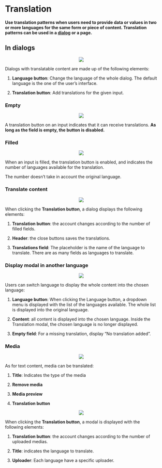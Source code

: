 # Translation

**Use translation patterns when users need to provide data or values in two or more languages for the same form or piece of content. Translation patterns can be used in a [dialog](/product/components/dialog) or a page.**

## In dialogs

<div className="lumx-color-background-dark-L6 lumx-spacing-padding-vertical-huge" style="text-align:center">
    <img src="assets/translation-dialog.png" srcset="assets/translation-dialog@2x.png 2x"/>
</div>


Dialogs with translatable content are made up of the following elements:

1. **Language button**: Change the language of the whole dialog. The default language is the one of the user’s interface.

2. **Translation button**: Add translations for the given input.

### Empty
<div className="lumx-color-background-dark-L6 lumx-spacing-padding-vertical-huge" style="text-align:center">
    <img src="assets/translation-dialog-empty.png" srcset="assets/translation-dialog-empty@2x.png 2x"/>
</div>

A translation button on an input indicates that it can receive translations.
**As long as the field is empty, the button is disabled.**

### Filled
<div className="lumx-color-background-dark-L6 lumx-spacing-padding-vertical-huge" style="text-align:center">
    <img src="assets/translation-dialog-filled.png" srcset="assets/translation-dialog-filled@2x.png 2x"/>
</div>

When an input is filled, the translation button is enabled, and indicates the number of languages available for the translation.

The number doesn’t take in account the original language.

### Translate content
<div className="lumx-color-background-dark-L6 lumx-spacing-padding-vertical-huge" style="text-align:center">
    <img src="assets/translation-dialog-content.png" srcset="assets/translation-dialog-content@2x.png 2x" />
</div>

When clicking the **Translation button**, a dialog displays the following elements:

1. **Translation button**: the account changes according to the number of filled fields.

2. **Header**: the close buttons saves the translations.

3. **Translations field**: The placeholder is the name of the language to translate. There are as many fields as languages to translate.

### Display modal in another language

<div className="lumx-color-background-dark-L6 lumx-spacing-padding-vertical-huge" style="text-align:center">
    <img src="assets/translation-dialog-other.png" srcset="assets/translation-dialog-other@2x.png 2x" />
</div>

Users can switch language to display the whole content into the chosen language:

1. **Language button**: When clicking the Language button, a dropdown menu is displayed with the list of the languages available. The whole list is displayed into the original language.

2. **Content**: all content is displayed into the chosen language. Inside the Translation modal, the chosen language is no longer displayed.

3. **Empty field**: For a missing translation, display “No translation added”.

### Media
<div className="lumx-color-background-dark-L6 lumx-spacing-padding-vertical-huge" style="text-align:center">
    <img src="assets/translation-dialog-media.png" srcset="assets/translation-dialog-media@2x.png 2x" />
</div>

As for text content, media can be translated:

1. **Title**: Indicates the type of the media

2. **Remove media**

3. **Media preview**

4. **Translation button**

<div className="lumx-color-background-dark-L6 lumx-spacing-margin-top-big lumx-spacing-padding-vertical-huge" style="text-align:center">
    <img src="assets/translation-dialog-media2.png" srcset="assets/translation-dialog-media2@2x.png 2x" />
</div>

When clicking the **Translation button**, a modal is displayed with the following elements:

1. **Translation button**: the account changes according to the number of uploaded medias.

2. **Title**: indicates the language to translate.

3. **Uploader**: Each language have a specific uploader.

